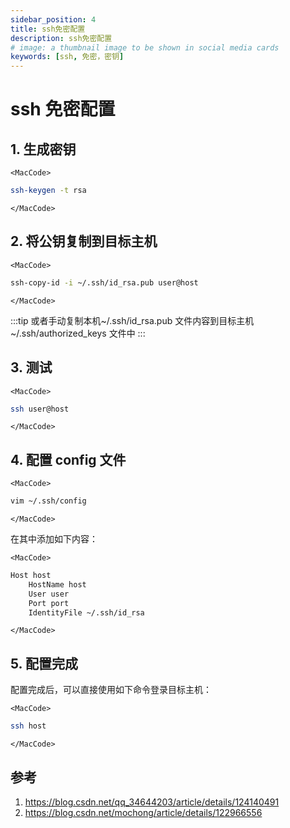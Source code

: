 ```yaml
---
sidebar_position: 4
title: ssh免密配置
description: ssh免密配置
# image: a thumbnail image to be shown in social media cards
keywords: [ssh, 免密，密钥]
---
```



# ssh 免密配置

## 1. 生成密钥

```mdx-code-block
<MacCode>
```

```bash showLineNumbers
ssh-keygen -t rsa
```

```mdx-code-block
</MacCode>
```

## 2. 将公钥复制到目标主机

```mdx-code-block
<MacCode>
```

```bash showLineNumbers
ssh-copy-id -i ~/.ssh/id_rsa.pub user@host
```

```mdx-code-block
</MacCode>
```

:::tip
或者手动复制本机~/.ssh/id_rsa.pub 文件内容到目标主机~/.ssh/authorized_keys 文件中
:::

## 3. 测试

```mdx-code-block
<MacCode>
```

```bash showLineNumbers
ssh user@host
```

```mdx-code-block
</MacCode>
```

## 4. 配置 config 文件

```mdx-code-block
<MacCode>
```

```bash showLineNumbers
vim ~/.ssh/config
```

```mdx-code-block
</MacCode>
```

在其中添加如下内容：

```mdx-code-block
<MacCode>
```

```bash showLineNumbers
Host host
    HostName host
    User user
    Port port
    IdentityFile ~/.ssh/id_rsa
```

```mdx-code-block
</MacCode>
```

## 5. 配置完成

配置完成后，可以直接使用如下命令登录目标主机：

```mdx-code-block
<MacCode>
```

```bash showLineNumbers
ssh host
```

```mdx-code-block
</MacCode>
```

## 参考

1. https://blog.csdn.net/qq_34644203/article/details/124140491
2. https://blog.csdn.net/mochong/article/details/122966556
